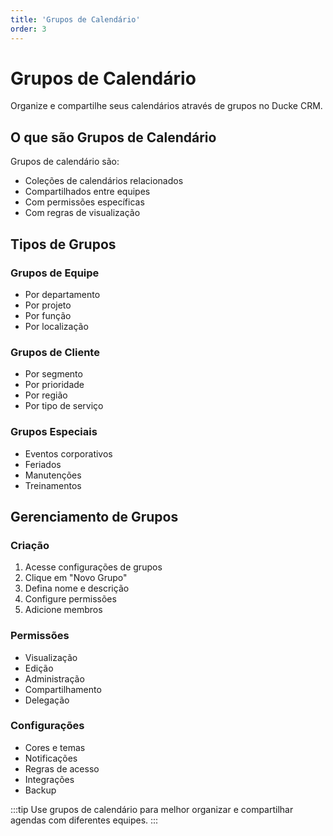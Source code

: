 ```yaml
---
title: 'Grupos de Calendário'
order: 3
---
```


# Grupos de Calendário

Organize e compartilhe seus calendários através de grupos no Ducke CRM.

## O que são Grupos de Calendário

Grupos de calendário são:
- Coleções de calendários relacionados
- Compartilhados entre equipes
- Com permissões específicas
- Com regras de visualização

## Tipos de Grupos

### Grupos de Equipe
- Por departamento
- Por projeto
- Por função
- Por localização

### Grupos de Cliente
- Por segmento
- Por prioridade
- Por região
- Por tipo de serviço

### Grupos Especiais
- Eventos corporativos
- Feriados
- Manutenções
- Treinamentos

## Gerenciamento de Grupos

### Criação
1. Acesse configurações de grupos
2. Clique em "Novo Grupo"
3. Defina nome e descrição
4. Configure permissões
5. Adicione membros

### Permissões
- Visualização
- Edição
- Administração
- Compartilhamento
- Delegação

### Configurações
- Cores e temas
- Notificações
- Regras de acesso
- Integrações
- Backup

:::tip
Use grupos de calendário para melhor organizar e compartilhar agendas com diferentes equipes.
::: 